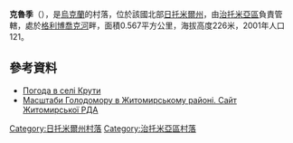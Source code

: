 {{coord|50|8|12|N|28|19|53|E|scale:30000|display=title}}

'''克魯季'''（{{lang-uk|Крути}}），是[[烏克蘭|烏克蘭]]的村落，位於該國北部[[日托米爾州|日托米爾州]]，由[[治托米亞區|治托米亞區]]負責管轄，處於[[格利博喬克河_(捷捷列夫河支流)|格利博喬克河]]畔，面積0.567平方公里，海拔高度226米，2001年人口121。

==參考資料== 
* [http://weather.in.ua/ua/zhitomirskaja/12521 Погода в селі Крути] {{Wayback|url=http://weather.in.ua/ua/zhitomirskaja/12521 |date=20160305085000 }}
* [https://web.archive.org/web/20110915195159/http://www.zhytomyr-rda.gov.ua/Rozdil_3/Golodomor_1932_1933_rokiv/Golodomor_u_regioni/Masshtabi_Golodomoru_u_regioni__CHorni_doshki__Postrazhdali_sela_ Масштаби Голодомору в Житомирському районі. Сайт Житомирської РДА]

{{DEFAULTSORT:Крута}}
[[Category:日托米爾州村落|Category:日托米爾州村落]]
[[Category:治托米亞區村落|Category:治托米亞區村落]]


{{Zhytomyr-geo-stub}}
